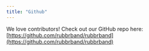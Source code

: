 ```yaml
---
title: "Github"
---
```


We love contributors! Check out our GitHub repo here: [https://github.com/rubbrband/rubbrband](https://github.com/rubbrband/rubbrband)


